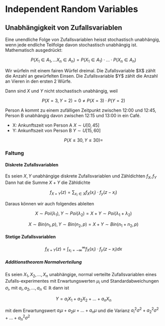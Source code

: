 
# Independent Random Variables

## Unabhängigkeit von Zufallsvariablen

Eine unendliche Folge von Zufallsvariablen heisst stochastisch unabhängig, wenn jede endliche Teilfolge davon stochastisch unabhängig ist.
Mathematisch ausgedrückt:

```math
P(X_1 \in A_1,...X_n \in A_n)=P(X_1 \in A_1) \cdot ... \cdot P(X_n \in A_n)
```

<Callout type="example" title="Beispiel Abhängigkeit von Zufallsvariablen">
Wir würfeln mit einem fairen Würfel dreimal.
Die Zufallsvariable $X$ zählt die Anzahl an gewürfelten Einsen.
Die Zufallsvariable $Y$ zählt die Anzahl an Vieren in den ersten 2 Würfe.

Dann sind $X$ und $Y$ nicht stochastisch unabhängig, weil

```math
P(X=3,Y=2)=0 \neq P(X=3)\cdot P(Y=2)
```
</Callout>

<Callout type="example" title="Beispiel Unabhängigkeit von Zufallsvariablen">
Person A kommt zu einem zufälligen Zeitpunkt zwischen 12:00 und 12:45, Person B unabhängig davon zwischen 12:15 und 13:00 in ein Café.

- X: Ankunftszeit von Person A $X \sim U[0,45]$
- Y: Ankunftszeit von Person B $Y \sim U[15,60]$

```math
P(X\leq 30,Y\leq 30)=
```
</Callout>

### Faltung

#### Diskrete Zufallsvariablen

Es seien $X, Y$ unabhängige diskrete Zufallsvariablen und Zähldichten $f_X, f_Y$ Dann hat die Summe $X+Y$ die Zähldichte

```math
f_{X+Y}(z)=\sum_{x_i \in X}{f_X(x_i) \cdot f_y(z-x_i)}
```

Daraus können wir auch folgendes ableiten

```math
X\sim Poi(\lambda_1), Y \sim Poi(\lambda_2) = X+Y \sim Poi(\lambda_1 + \lambda_2)
```

```math
X\sim Bin(n_1,p), Y \sim Bin(n_2,p) = X+Y \sim Bin(n_1+n_2,p)
```

#### Stetige Zufallsvariablen

```math
f_{X+Y}(z)=\int_{x_i=-\infty}^{\infty}{f_X(x_i) \cdot f_y(z-x_i) dx}
```

##### Additionstheorem Normalverteilung

Es seien $X_1, X_2,...,X_n$ unabhängige, normal verteilte Zufallsvariablen eines Zufalls-experimentes mit Erwartungswerten
$\mu_i$ und Standardabweichungen $\sigma_i$, mit $a_i, a_2,...,a_n \in \mathbb{R}$ dann ist

```math
Y=a_i X_1 + a_2 X_2 +...+a_n X_n
```

mit dem Erwartungswert $a_i \mu + a_2 \mu +...+a_n \mu$ und die Varianz  $a_i^2 \sigma^2 + a_2^2 \sigma^2 +...+a_n^2 \sigma^2$
